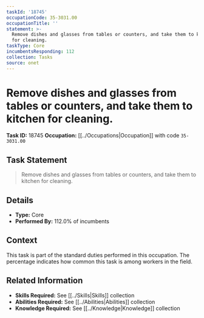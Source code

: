 ```yaml
---
taskId: '18745'
occupationCode: 35-3031.00
occupationTitle: ''
statement: >-
  Remove dishes and glasses from tables or counters, and take them to kitchen
  for cleaning.
taskType: Core
incumbentsResponding: 112
collection: Tasks
source: onet
---
```

# Remove dishes and glasses from tables or counters, and take them to kitchen for cleaning.

**Task ID:** 18745
**Occupation:** [[../Occupations|Occupation]] with code `35-3031.00`

## Task Statement

> Remove dishes and glasses from tables or counters, and take them to kitchen for cleaning.

## Details

- **Type:** Core
- **Performed By:** 112.0% of incumbents

## Context

This task is part of the standard duties performed in this occupation. The percentage indicates how common this task is among workers in the field.

## Related Information

- **Skills Required:** See [[../Skills|Skills]] collection
- **Abilities Required:** See [[../Abilities|Abilities]] collection
- **Knowledge Required:** See [[../Knowledge|Knowledge]] collection
